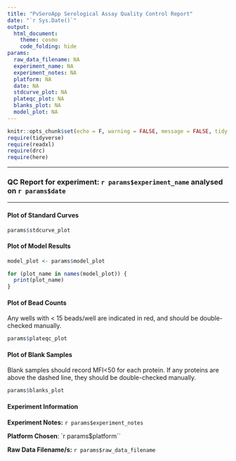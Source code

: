 ```yaml
---
title: "PvSeroApp Serological Assay Quality Control Report"
date: "`r Sys.Date()`"
output: 
  html_document: 
    theme: cosmo
    code_folding: hide
params:
  raw_data_filename: NA
  experiment_name: NA
  experiment_notes: NA
  platform: NA
  date: NA
  stdcurve_plot: NA
  plateqc_plot: NA
  blanks_plot: NA
  model_plot: NA
---
```


```r
knitr::opts_chunk$set(echo = F, warning = FALSE, message = FALSE, tidy = TRUE)
require(tidyverse)
require(readxl)
require(drc)
require(here)
```

***
### QC Report for experiment: `r params$experiment_name` analysed on `r params$date`{.tabset}
***

#### Plot of Standard Curves

```r
params$stdcurve_plot
```

#### Plot of Model Results

```r
model_plot <- params$model_plot

for (plot_name in names(model_plot)) {
  print(plot_name)
}
```

#### Plot of Bead Counts

Any wells with < 15 beads/well are indicated in red, and should be double-checked manually.

```r
params$plateqc_plot
```

#### Plot of Blank Samples

Blank samples should record MFI<50 for each protein. If any proteins are above the dashed line, they should be double-checked manually.

```r
params$blanks_plot
```

#### Experiment Information

**Experiment Notes:** `r params$experiment_notes`

**Platform Chosen**: `r params$platform``

**Raw Data Filename/s:** `r params$raw_data_filename`